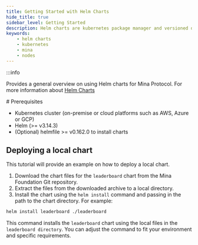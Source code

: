 ```yaml
---
title: Getting Started with Helm Charts
hide_title: true
sidebar_level: Getting Started
description: Helm charts are kubernetes package manager and versioned deployment tools that allows Mina nodes to be set up using Kubernetes.
keywords:
    - helm charts
    - kubernetes
    - mina
    - nodes
---
```


:::info

Provides a general overview on using Helm charts for Mina Protocol. For more information about [Helm Charts](https://github.com/MinaFoundation/helm-charts)

# Prerequisites

- Kubernetes cluster (on-premise or cloud platforms such as AWS, Azure or GCP)
- Helm (>= v3.14.3)
- (Optional) helmfile >= v0.162.0 to install charts

## Deploying a local chart

This tutorial will provide an example on how to deploy a local chart.

1. Download the chart files for the `leaderboard` chart from the Mina Foundation Git repository.
2. Extract the files from the downloaded archive to a local directory.
3. Install the chart using the `helm install` command and passing in the path to the chart directory. For example:

```bash
helm install leaderboard ./leaderboard
```

This command installs the `leaderboard` chart using the local files in the `leaderboard directory`. You can adjust the command to fit your environment and specific requirements.

